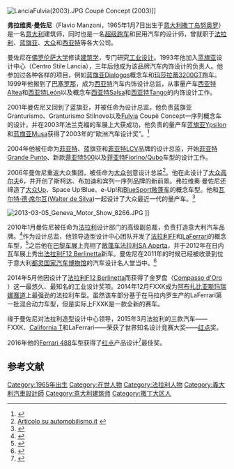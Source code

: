 {{BLP sources|date=2016年8月}}
[[File:LanciaFulvia(2003).JPG|thumb]] Coupé Concept (2003)]]

'''弗拉维奥·曼佐尼'''（Flavio Manzoni，1965年1月7日出生于[[意大利|意大利]][[撒丁岛|撒丁岛]][[努奥罗|努奥罗]]）是一名[[意大利|意大利]]建筑师，同时也是一名[[超级跑车|超级跑车]]和民用汽车的设计师，曾就职于[[法拉利|法拉利]]、[[蓝旗亚|蓝旗亚]]、[[大众|大众]]和[[西亚特|西亚特]]等各大公司。

曼佐尼在[[佛罗伦萨大学|佛罗伦萨大学]]修读[[建筑学|建筑学]]，专门研究[[工业设计|工业设计]]。1993年他加入[[蓝旗亚|蓝旗亚]]设计中心（Centro Stile Lancia），三年后他成为该品牌汽车内饰设计的负责人。他参加过各种各样的项目，例如[[Lancia_Dialogos|蓝旗亚Dialogos]]概念车和[[Maserati_3200_GT|玛莎拉蒂3200GT]]跑车。1999年他搬到了[[巴塞罗那|巴塞罗那]]，成为[[西亚特|西亚特]]汽车内饰设计总监，从事量产车[[西亚特Altea|西亚特Altea]]和[[西亚特León|西亚特León]]以及概念车[[西亚特Salsa|西亚特Salsa]]和[[西亚特Tango|西亚特Tango]]的内饰设计工作。

2001年曼佐尼又回到了蓝旗亚，并被任命为设计总监。他负责蓝旗亚Granturismo、Granturismo Stilnovo以及[[Fulvia|Fulvia]] Coupè Concept一序列概念车的设计，并在2003年法兰克福的车展上大获成功，他负责的量产车[[蓝旗亚Ypsilon|蓝旗亚Ypsilon]]和[[蓝旗亚Musa|蓝旗亚Musa]]获得了2003年的“欧洲汽车设计奖”。<ref>{{cite web|url= http://www.carenthusiast.com/news.html?mode=article&id=116|title= The new Lancia Fulvia - yes please!|accessdate= 2009-01-14|archive-date= 2016-07-21|archive-url= https://web.archive.org/web/20160721233520/http://www.carenthusiast.com/news.html?mode=article&id=116|dead-url= no}}</ref>

2004年他被任命为[[菲亚特|菲亚特]]、蓝旗亚和[[Fiat_Professional|菲亚特LCV]]品牌的设计总监，开始[[Fiat_Grande_Punto|菲亚特Grande Punto]]、新款[[菲亚特500|菲亚特500]]以及[[Fiat_Fiorino/Qubo|菲亚特Fiorino/Qubo]]车型的设计工作。

2006年曼佐尼重返大众集团，被任命为[[大众|大众]]创意设计总监<ref>[http://www.automobilismo.it/edisport/automobilismo/notizie.nsf/SommarioPub/3818AB18E2774CC2C12572FA0026ED92?OpenDocument Articolo su automobilismo.it] {{webarchive|url=https://web.archive.org/web/20140308174117/http://www.automobilismo.it/edisport/automobilismo/notizie.nsf/SommarioPub/3818AB18E2774CC2C12572FA0026ED92?OpenDocument |date=2014-03-08 }}</ref>。他在此设计了[[大众高尔夫|大众高尔夫]]6，并开创了斯柯达、布加迪和宾列一序列品牌的新前景。弗拉维奥·曼佐尼还缔造了[[福斯Up|大众Up]]、Space Up!Blue、e-Up!和[[BlueSport敞蓬车|BlueSport敞蓬车]]的概念车型。他和[[瓦尔特·德·席尔瓦|瓦尔特·德·席尔瓦]]([[Walter_de_Silva|Walter de Silva]])一起设计了大众最近一代的量产车。<ref>{{cite web|title=Flavio Manzoni Full Bio|url=https://www.born.com/profile/fmanzoni|website=Born|accessdate=2015-06-17|deadurl=yes|archiveurl=https://web.archive.org/web/20160721233523/https://born.com/profile/fmanzoni|archivedate=2016-07-21}}</ref>

[[File:2013-03-05_Geneva_Motor_Show_8266.JPG|thumb]] ]]

2010年1月曼佐尼被任命为[[法拉利|法拉利]]设计部门的高级副总裁，负责打造意大利汽车品牌。<ref>{{cite web|title=Flavio Manzoni to Head Ferrari Design|url=http://www.cardesignnews.com/site/designers/whos_where/display/store4/item172687/|website=www.cardesignnews.com|accessdate=8 July 2014|deadurl=yes|archiveurl=https://web.archive.org/web/20160721233525/http://www.cardesignnews.com/site/designers/whos_where/display/store4/item172687/|archivedate=2016年7月21日}}</ref>作为设计总监，他领导造型设计中心团队开发了[[法拉利FF|法拉利FF]]和[[LaFerrari|LaFerrari]]的概念车型，<ref>{{cite web|title=The designer of record|url=http://online.wsj.com/articles/laferraris-red-reign-photos-1404427739|website=http://online.wsj.com/|accessdate=8 July 2014|archive-date=2014-10-19|archive-url=https://web.archive.org/web/20141019002453/http://online.wsj.com/articles/laferraris-red-reign-photos-1404427739|dead-url=no}}</ref>之后他在[[巴黎车展|巴黎车展]]上亮相了[[Ferrari_599_GTB_Fiorano|敞蓬车法拉利SA Aperta]]，并于2012年在日内瓦车展上秀出[[法拉利F12_Berlinetta|法拉利F12 Berlinetta]]新车。曼佐尼在2011年的时候已经被收录到位于意大利[[Museo_Nazionale_dell'Automobile|都灵国家汽车博物馆]]的汽车设计名人堂当中。<ref>{{cite news|title=Flavio Manzoni to visit Sydney for Vivid Ideas|url=http://www.whitehavenmotoryachts.com.au/pages/news.php|accessdate=19 July 2016|agency=whitehavenmotoryachts.com.au|deadurl=yes|archiveurl=https://web.archive.org/web/20160630233553/http://www.whitehavenmotoryachts.com.au/pages/news.php|archivedate=2016年6月30日}}</ref>

2014年5月他因设计了[[法拉利F12_Berlinetta|法拉利F12 Berlinetta]]而获得了金罗盘（[https://en.wikipedia.org/wiki/Red_Dot Compasso d'Oro] {{Wayback|url=https://en.wikipedia.org/wiki/Red_Dot |date=20160929025601 }}）这一最悠久、最知名的工业设计奖项。2014年12月FXXK成为[[阿布扎比|阿布扎比]][[亚斯玛瑞娜赛道|亚斯玛瑞娜赛道]]上最强劲的法拉利车型。虽然该车部分基于在马拉内罗生产的LaFerrari第一批混合动力车型，但是实际上FXXK是一款全新的赛车。

缘于曼佐尼对法拉利造型设计中心领导，2015年3月法拉利的三款汽车——FXXK、[[法拉利California|California T]]和LaFerrari——荣获了世界知名设计竞赛大奖——[[红点|红点]]奖。

2016年他的[[法拉利488|Ferrari 488]]车型获得了[[红点|红点]]产品设计<ref>{{cite web|title=Design award honours Kia and Ferrari with Red Dot: Best of the Best|url=http://en.red-dot.org/kia_und_ferrari_erhalten_red_dot.html|website=en.red-dot.org|accessdate=27 May 2016|archive-url=https://web.archive.org/web/20160721233600/http://en.red-dot.org/kia_und_ferrari_erhalten_red_dot.html|archive-date=2016-07-21|dead-url=yes}}</ref>最佳奖。

== 参考文献 ==
{{reflist}}

{{DEFAULTSORT:Manzoni, Flavio}}
[[Category:1965年出生|Category:1965年出生]]
[[Category:在世人物|Category:在世人物]]
[[Category:法拉利人物|Category:法拉利人物]]
[[Category:義大利汽車設計師|Category:義大利汽車設計師]]
[[Category:意大利建筑师|Category:意大利建筑师]]
[[Category:撒丁大区人|Category:撒丁大区人]]